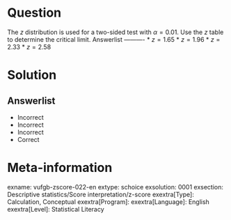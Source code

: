 Question
========

The *z* distribution is used for a two-sided test with $\alpha = 0.01$. Use the *z* table to determine the critical limit. 
Answerlist
----------
* $z = 1.65$
* $z = 1.96$
* $z = 2.33$
* $z = 2.58$

Solution
========

Answerlist
----------
* Incorrect
* Incorrect
* Incorrect
* Correct

Meta-information
================
exname: vufgb-zscore-022-en
extype: schoice
exsolution: 0001
exsection: Descriptive statistics/Score interpretation/z-score
exextra[Type]: Calculation, Conceptual
exextra[Program]: 
exextra[Language]: English
exextra[Level]: Statistical Literacy
